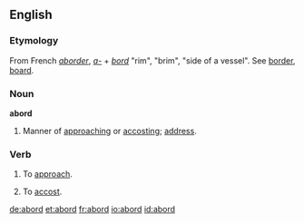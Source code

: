==English==
===Etymology===
From French ''[[aborder]]'', ''[[a-]]'' + ''[[bord]]'' "rim", "brim", "side of a vessel". See [[border]], [[board]].

===Noun===
'''abord'''
# Manner of [[approach]]ing or [[accost]]ing; [[address]].

===Verb===
{{en-verb}}
# {{obsolete}} To [[approach]].
# {{obsolete}} To [[accost]].

[[de:abord]]
[[et:abord]]
[[fr:abord]]
[[io:abord]]
[[id:abord]]